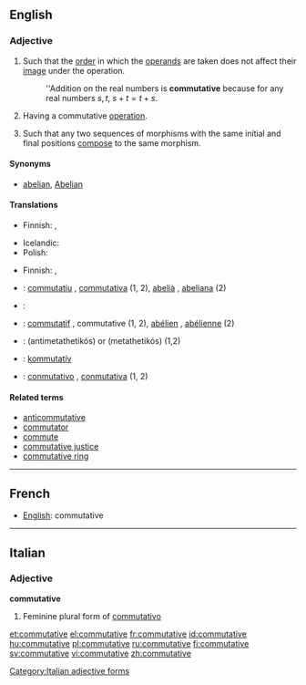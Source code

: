 ==English==

===Adjective===
{{en-adj|-}}

# {{mathematics|of a [[binary]] [[operation]]}} Such that the [[order]] in which the [[operand]]s are taken does not affect their [[image]] under the operation.
#: ''Addition on the real numbers is '''commutative''' because for any real numbers <math>s,t</math>, <math>s+t=t+s</math>.
# {{algebra|of an [[algebraic structure]]}} Having a commutative [[operation]].
# {{mathematics|of a [[diagram]] of [[morphism]]s}} Such that any two sequences of morphisms with the same initial and final positions [[compose]] to the same morphism.

====Synonyms====
* {{sense|of an algebraic structure}} [[abelian]], [[Abelian]]

====Translations====
{{trans-top|mathematics: such that order of operands does not affect result}}
* Finnish: {{t|fi|kommutatiivinen}}, {{t|fi|vaihdannainen}}
{{trans-mid}}
* Icelandic: {{t|is|víxlinn|m}}
* Polish: {{t|pl|przemienny|m}}
{{trans-bottom}}

{{trans-top|algebra: having a commutative operation}}
* Finnish: {{t|fi|kommutatiivinen}}, {{t|fi|vaihdannainen}}
{{trans-mid}}
{{trans-bottom}}

{{checktrans-top}}
* {{ttbc|Catalan}}: [[commutatiu]] {{m}}, [[commutativa]] {{f}} (1, 2), [[abelià]] {{m}}, [[abeliana]] {{f}} (2)
* {{ttbc|Czech}}: {{t-|cs|komutativní|m}}
* {{ttbc|French}}: [[commutatif]] {{m}}, commutative {{f}} (1, 2), [[abélien]] {{m}}, [[abélienne]] {{f}} (2)
{{trans-mid}}
* {{ttbc|Greek}}: {{t|el|αντιμεταθετικός|m}} (antimetathetikós) or {{t|el|μεταθετικός|m}} (metathetikós) (1,2)
* {{ttbc|Hungarian}}: [[kommutatív]]
* {{ttbc|Spanish}}: [[conmutativo]] {{m}}, [[conmutativa]] {{f}} (1, 2)
{{trans-bottom}}

====Related terms====
* [[anticommutative]]
* [[commutator]]
* [[commute]]
* [[commutative justice]]
* [[commutative ring]]

----

==French==
* [[English]]: commutative
{{attention|fr}}
----

==Italian==

===Adjective===
'''commutative''' {{f}}

# Feminine plural form of [[commutativo]]

[[Category:Italian adjective forms]]

[[et:commutative]]
[[el:commutative]]
[[fr:commutative]]
[[id:commutative]]
[[hu:commutative]]
[[pl:commutative]]
[[ru:commutative]]
[[fi:commutative]]
[[sv:commutative]]
[[vi:commutative]]
[[zh:commutative]]